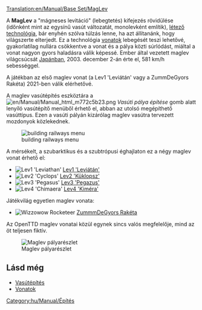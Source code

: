 [[Translation:en/Manual/Base Set/MagLev]]
{{hu/Manual/Base Set/Vasúti pálya típusai}}

A '''MagLev''' a "mágneses levitáció" (lebegtetés) kifejezés rövidülése (időnként mint az egysínű vasút változatát, monolevként említik), [http://hu.wikipedia.org/wiki/Maglev létező technológia], bár enyhén szólva túlzás lenne, ha azt állítanánk, hogy világszerte elterjedt. Ez a technológia [[hu/Manual/Vonatok|vonatok]] lebegését teszi lehetővé, gyakorlatilag nullára csökkentve a vonat és a pálya közti súrlódást, miáltal a vonat nagyon gyors haladásra válik képessé. Ember által vezetett maglev világcsúcsát [http://hu.wikipedia.org/wiki/JR-Maglev Japánban], 2003. december 2-án érte el, 581 km/h sebességgel.

A játékban az első maglev vonat (a Lev1 'Leviátán' vagy a ZummDeGyors Rakéta) 2021-ben válik elérhetővé.

A maglev vasútépítés eszköztára a [[File:en/Manual/Manual html m772c5b23.png]] ''Vasúti pálya építése'' gomb alatt lenyíló vasútépítő menüből érhető el, abban az utolsó megépíthető vasúttípus. Ezen a vasúti pályán kizárólag maglev vasútra tervezett mozdonyok közlekednek. 


[[File:hu/Manual/Openttd-rail1.png|none|building railways menu]]

A mérsékelt, a szubarktikus és a szubtrópusi éghajlaton ez a négy maglev vonat érhető el:
*[[File:en/Manual/Base Set/Trains/Lev1leviathan.png|Lev1 'Leviathan']] [[hu/Manual/Base Set/Trains/Lev1 'Leviátán'|Lev1 'Leviátán']]
*[[File:en/Manual/Base Set/Trains/Lev2cyclops.png|Lev2 'Cyclops']] [[hu/Manual/Base Set/Trains/Lev2 'Küklopsz'|Lev2 'Küklopsz']]
*[[File:en/Manual/Base Set/Trains/Lev3pegasus.png|Lev3 'Pegasus']] [[hu/Manual/Base Set/Trains/Lev3 'Pegazus'|Lev3 'Pegazus']]
*[[File:en/Manual/Base Set/Trains/Lev4chimaerarhead.png|Lev4 'Chimaera']] [[hu/Manual/Base Set/Trains/Lev4 'Kiméra'|Lev4 'Kiméra']]
Játékvilág egyetlen maglev vonata:
*[[File:en/Manual/Base Set/Trains/Wizzowowrocketeer.png|Wizzowow Rocketeer]] [[hu/ZummmDeGyors Rakéta|ZummmDeGyors Rakéta]]

Az OpenTTD maglev vonatai közül egynek sincs valós megfelelője, mind az öt teljesen fiktív.

[[File:en/Manual/Base Set/MaglevTemp.png|none|frame|Maglev pályarészlet]]

==Lásd még==
*[[hu/Manual/Vasútépítés|Vasútépítés]]
*[[hu/Manual/Vonatok|Vonatok]]

[[Category:hu/Manual/Építés]]